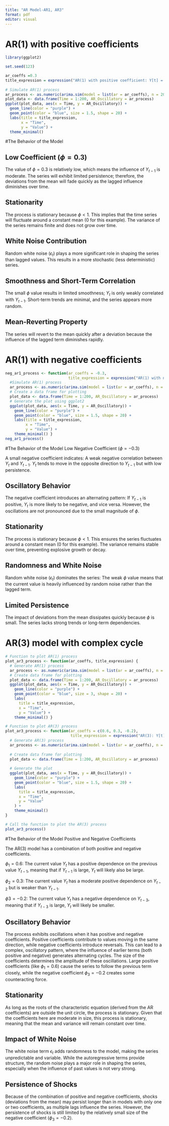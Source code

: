 ```yaml
---
title: "AR Model-AR1, AR3"
format: pdf
editor: visual
---
```




# AR(1) with positive coefficients

```r
library(ggplot2)

set.seed(123) 

ar_coeffs =0.3 
title_expression = expression("AR(1) with positive coefficient: Y[t] = 0.3 * Y[t-1] + e[t]")
  
# Simulate AR(1) process   
ar_process <- as.numeric(arima.sim(model = list(ar = ar_coeffs), n = 200))
plot_data <- data.frame(Time = 1:200, AR_Oscillatory = ar_process)
ggplot(plot_data, aes(x = Time, y = AR_Oscillatory)) +
  geom_line(color = "purple") +      
  geom_point(color = "blue", size = 1.5, shape = 20) +      
  labs(title = title_expression,
       x = "Time",
       y = "Value") +
  theme_minimal() 
```

#The Behavior of the Model

## Low Coefficient ($\phi=0.3$)

The value of $\phi=0.3$ is relatively low, which means the influence of $Y_{t−1}$ is moderate. The series will exhibit limited persistence; therefore, the deviations from the mean will fade quickly as the lagged influence diminishes over time.

## Stationarity

The process is stationary because $\phi<1$. This implies that the time series will fluctuate around a constant mean (0 for this example). The variance of the series remains finite and does not grow over time.

## White Noise Contribution

Random white noise ($\epsilon_t$) plays a more significant role in shaping the series than lagged values. This results in a more stochastic (less deterministic) series.

## Smoothness and Short-Term Correlation

The small $\phi$ value results in limited smoothness; $Y_t$ is only weakly correlated with $Y_{t−1}$. Short-term trends are minimal, and the series appears more random.

## Mean-Reverting Property

The series will revert to the mean quickly after a deviation because the influence of the lagged term diminishes rapidly.

# AR(1) with negative coefficients

```r
neg_ar1_process <- function(ar_coeffs = -0.3,
                            title_expression = expression("AR(1) with negative coefficient: Y[t] = -0.3 * Y[t-1] + e[t]")) {   
  #Simulate AR(1) process   
  ar_process <- as.numeric(arima.sim(model = list(ar = ar_coeffs), n = 200))      
  # Create a data frame for plotting   
  plot_data <- data.frame(Time = 1:200, AR_Oscillatory = ar_process)      
  # Generate the plot using ggplot2   
  ggplot(plot_data, aes(x = Time, y = AR_Oscillatory)) +      
    geom_line(color = "purple") +      
    geom_point(color = "blue", size = 1.5, shape = 20) +      
    labs(title = title_expression,       
         x = "Time",        
         y = "Value") +     
    theme_minimal() }  
neg_ar1_process() 
```

#The Behavior of the Model Low Negative Coefficient ($\phi=−0.3$)

A small negative coefficient indicates: A weak negative correlation between $Y_t$ and $Y_{t−1}$. $Y_t$ tends to move in the opposite direction to $Y_{t−1}$ but with low persistence.

## Oscillatory Behavior

The negative coefficient introduces an alternating pattern: If $Y_{t−1}$ is positive, $Y_t$ is more likely to be negative, and vice versa. However, the oscillations are not pronounced due to the small magnitude of $\phi$.

## Stationarity

The process is stationary because $\phi <1$. This ensures the series fluctuates around a constant mean (0 for this example). The variance remains stable over time, preventing explosive growth or decay.

## Randomness and White Noise

Random white noise ($\epsilon_t$) dominates the series: The weak $\phi$ value means that the current value is heavily influenced by random noise rather than the lagged term.

## Limited Persistence

The impact of deviations from the mean dissipates quickly because $\phi$ is small. The series lacks strong trends or long-term dependencies.

# AR(3) model with complex cycle

```r

# Function to plot AR(1) process 
plot_ar3_process <- function(ar_coeffs, title_expression) {   
  # Generate AR(1) process   
  ar_process <- as.numeric(arima.sim(model = list(ar = ar_coeffs), n = 200))      
  # Create data frame for plotting   
  plot_data <- data.frame(Time = 1:200, AR_Oscillatory = ar_process)      
  ggplot(plot_data, aes(x = Time, y = AR_Oscillatory)) +      
    geom_line(color = "purple") +      
    geom_point(color = "blue", size = 3, shape = 20) +      
    labs(
      title = title_expression,
      x = "Time",
      y = "Value") +     
    theme_minimal() } 
```



```r

# Function to plot AR(3) process
plot_ar3_process <- function(ar_coeffs = c(0.6, 0.3, -0.2), 
                             title_expression = expression("AR(3): Y[t] = 0.6 * Y[t-1] + 0.3 * Y[t-2] - 0.2 * Y[t-3] + e[t]")) {
  # Generate AR(3) process
  ar_process <- as.numeric(arima.sim(model = list(ar = ar_coeffs), n = 200))
  
  # Create data frame for plotting
  plot_data <- data.frame(Time = 1:200, AR_Oscillatory = ar_process)
  
  # Generate the plot
  ggplot(plot_data, aes(x = Time, y = AR_Oscillatory)) + 
    geom_line(color = "purple") + 
    geom_point(color = "blue", size = 1.5, shape = 20) + 
    labs(
      title = title_expression,
      x = "Time", 
      y = "Value"
    ) +
    theme_minimal()
}

# Call the function to plot the AR(3) process
plot_ar3_process()
```

#The Behavior of the Model Positive and Negative Coefficients

The AR(3) model has a combination of both positive and negative coefficients.

$\phi_1=0.6$: The current value $Y_t$ has a positive dependence on the previous value $Y_{t−1}$, meaning that if $Y_{t−1}$ is large, $Y_t$ will likely also be large.

$\phi_2=0.3$: The current value $Y_t$ has a moderate positive dependence on $Y_{t−2}$ but is weaker than $Y_{t−1}$.

$ϕ3=−0.2$: The current value $Y_t$ has a negative dependence on $Y_{t−3}$, meaning that if $Y_{t−3}$ is large, $Y_t$ will likely be smaller.

## Oscillatory Behavior

The process exhibits oscillations when it has positive and negative coefficients. Positive coefficients contribute to values moving in the same direction, while negative coefficients introduce reversals. This can lead to a complex, oscillatory pattern, where the influence of earlier terms (both positive and negative) generates alternating cycles. The size of the coefficients determines the amplitude of these oscillations. Large positive coefficients (like $\phi_1=0.6$) cause the series to follow the previous term closely, while the negative coefficient $\phi_3=−0.2$ creates some counteracting force.

## Stationarity

As long as the roots of the characteristic equation (derived from the AR coefficients) are outside the unit circle, the process is stationary. Given that the coefficients here are moderate in size, this process is stationary, meaning that the mean and variance will remain constant over time.

## Impact of White Noise

The white noise term $\epsilon_t$ adds randomness to the model, making the series unpredictable and variable. While the autoregressive terms provide structure, the random noise plays a major role in shaping the series, especially when the influence of past values is not very strong.

## Persistence of Shocks

Because of the combination of positive and negative coefficients, shocks (deviations from the mean) may persist longer than in models with only one or two coefficients, as multiple lags influence the series. However, the persistence of shocks is still limited by the relatively small size of the negative coefficient ($\phi_3=−0.2$).
